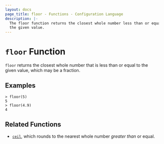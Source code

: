 ```yaml
---
layout: docs
page_title: floor - Functions - Configuration Language
description: |-
  The floor function returns the closest whole number less than or equal to
  the given value.
---
```


# `floor` Function

`floor` returns the closest whole number that is less than or equal to the
given value, which may be a fraction.

## Examples

```shell-session
> floor(5)
5
> floor(4.9)
4
```

## Related Functions

- [`ceil`](/nomad/docs/job-specification/hcl2/functions/numeric/ceil), which rounds to the nearest whole number _greater than_
  or equal.
